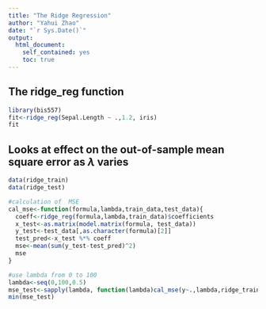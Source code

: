 ```yaml
---
title: "The Ridge Regression"
author: "Yahui Zhao"
date: "`r Sys.Date()`"
output:
  html_document:
    self_contained: yes
    toc: true
---
```

<!--
%\VignetteEngine{knitr::rmarkdown}
%\VignetteIndexEntry{The ridge regression vignette}
-->

## The ridge_reg function

```r
library(bis557)
fit<-ridge_reg(Sepal.Length ~ .,1.2, iris)
fit
```
## Looks at effect on the out-of-sample mean square error as $\lambda$ varies
```r
data(ridge_train)
data(ridge_test)

#calculation of  MSE
cal_mse<-function(formula,lambda,train_data,test_data){
  coeff<-ridge_reg(formula,lambda,train_data)$coefficients
  x_test<-as.matrix(model.matrix(formula, test_data))
  y_test<-test_data[,as.character(formula)[2]]
  test_pred<-x_test %*% coeff
  mse<-mean(sum(y_test-test_pred)^2)
  mse
}

#use lambda from 0 to 100
lambda<-seq(0,100,0.5)
mse_test<-sapply(lambda, function(lambda)cal_mse(y~.,lambda,ridge_train,ridge_test))
min(mse_test)

```
